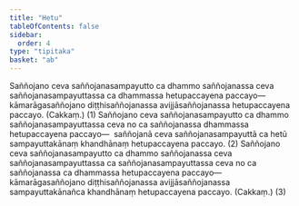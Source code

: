 ```yaml
---
title: "Hetu"
tableOfContents: false
sidebar:
  order: 4
type: "tipitaka"
basket: "ab"
---
```



<DynamicBreadcrumb />

<Division number="106">

<Paragraph number="1587">
Saññojano ceva saññojanasampayutto ca dhammo saññojanassa ceva saññojanasampayuttassa ca dhammassa hetupaccayena paccayo—  kāmarāgasaññojano diṭṭhisaññojanassa avijjāsaññojanassa hetupaccayena paccayo. (Cakkaṃ.) (1)
</Paragraph>

<Paragraph number="1588">
Saññojano ceva saññojanasampayutto ca dhammo saññojanasampayuttassa ceva no ca saññojanassa dhammassa hetupaccayena paccayo—  saññojanā ceva saññojanasampayuttā ca hetū sampayuttakānaṃ khandhānaṃ hetupaccayena paccayo. (2)
</Paragraph>

<Paragraph number="1589">
Saññojano ceva saññojanasampayutto ca dhammo saññojanassa ceva saññojanasampayuttassa ca saññojanasampayuttassa ceva no ca saññojanassa ca dhammassa hetupaccayena paccayo—  kāmarāgasaññojano diṭṭhisaññojanassa avijjāsaññojanassa sampayuttakānañca khandhānaṃ hetupaccayena paccayo. (Cakkaṃ.) (3)
</Paragraph>
</Division>